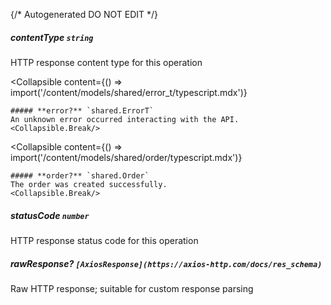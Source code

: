 {/* Autogenerated DO NOT EDIT  */}

##### **contentType** `string`
HTTP response content type for this operation

<Collapsible
    content={() => import('/content/models/shared/error_t/typescript.mdx')}
>
    ##### **error?** `shared.ErrorT`
    An unknown error occurred interacting with the API.
    <Collapsible.Break/>
</Collapsible>

<Collapsible
    content={() => import('/content/models/shared/order/typescript.mdx')}
>
    ##### **order?** `shared.Order`
    The order was created successfully.
    <Collapsible.Break/>
</Collapsible>

##### **statusCode** `number`
HTTP response status code for this operation

##### **rawResponse?** `[AxiosResponse](https://axios-http.com/docs/res_schema)`
Raw HTTP response; suitable for custom response parsing

